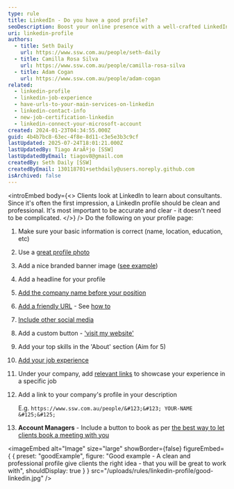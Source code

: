 ```yaml
---
type: rule
title: LinkedIn - Do you have a good profile?
seoDescription: Boost your online presence with a well-crafted LinkedIn profile, showcasing your skills, experience, and company affiliation.
uri: linkedin-profile
authors:
  - title: Seth Daily
    url: https://www.ssw.com.au/people/seth-daily
  - title: Camilla Rosa Silva
    url: https://www.ssw.com.au/people/camilla-rosa-silva
  - title: Adam Cogan
    url: https://www.ssw.com.au/people/adam-cogan
related:
  - linkedin-profile
  - linkedin-job-experience
  - have-urls-to-your-main-services-on-linkedin
  - linkedin-contact-info
  - new-job-certification-linkedin
  - linkedin-connect-your-microsoft-account
created: 2024-01-23T04:34:55.000Z
guid: 4b4b7bc8-63ec-4f8e-8d11-c3e5e3b3c9cf
lastUpdated: 2025-07-24T18:01:21.000Z
lastUpdatedBy: Tiago AraÃºjo [SSW]
lastUpdatedByEmail: tiagov8@gmail.com
createdBy: Seth Daily [SSW]
createdByEmail: 130118701+sethdaily@users.noreply.github.com
isArchived: false
---
```

<introEmbed
  body={<>
Clients look at LinkedIn to learn about consultants. Since it's often the first impression, a LinkedIn profile should be clean and professional. It's most important to be accurate and clear - it doesn't need to be complicated.
  </>}
/>
Do the following on your profile page:

1. Make sure your basic information is correct (name, location, education, etc)
2. Use a [great profile photo](/profile-photos)
3. Add a nice branded banner image ([see example](https://media.licdn.com/dms/image/v2/D5616AQHAU0WtB7QCpA/profile-displaybackgroundimage-shrink_350_1400/profile-displaybackgroundimage-shrink_350_1400/0/1707100851420?e=1733961600&v=beta&t=xU4XRaZXJtiMLfMa-sASok4psbGHKDBM9Z-jLyH7Vv8))
4. Add a headline for your profile
5. [Add the company name before your position](/prefix-job-title)
6. [Add a friendly URL](/create-friendly-short-urls) - See [how to](https://www.linkedin.com/pulse/how-simplify-your-linkedin-url-brenda-meller-zawacki-/)
7. [Include other social media](/linkedin-contact-info)
8. Add a custom button - ['visit my website'](https://feed.link/blog/visit-my-website-link-to-linkedin-profile/)
9. Add your top skills in the 'About' section (Aim for 5)
10. [Add your job experience](/linkedin-job-experience)
11. Under your company, add [relevant links](https://www.youtube.com/watch?v=3rPpCchYUfc) to showcase your experience in a specific job
12. Add a link to your company's profile in your description

    E.g. `https://www.ssw.com.au/people/&#123;&#123; YOUR-NAME &#125;&#125;`

13. **Account Managers** - Include a button to book as per [the best way to let clients book a meeting with you](/meeting-bookings)

<imageEmbed
  alt="Image"
  size="large"
  showBorder={false}
  figureEmbed={ {
    preset: "goodExample",
    figure: "Good example - A clean and professional profile give clients the right idea - that you will be great to work with",
    shouldDisplay: true
  } }
  src="/uploads/rules/linkedin-profile/good-linkedin.jpg"
/>
